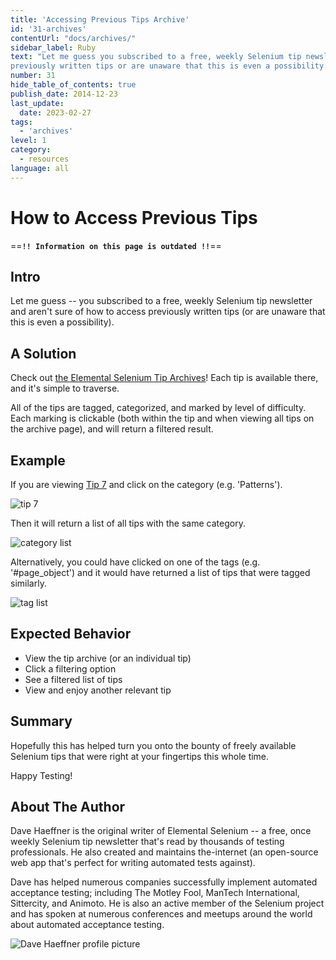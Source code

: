 ```yaml
---
title: 'Accessing Previous Tips Archive'
id: '31-archives'
contentUrl: "docs/archives/"
sidebar_label: Ruby
text: "Let me guess you subscribed to a free, weekly Selenium tip newsletter and aren't sure of how to access
previously written tips or are unaware that this is even a possibility."
number: 31
hide_table_of_contents: true
publish_date: 2014-12-23
last_update:
  date: 2023-02-27
tags:
  - 'archives'
level: 1
category:
  - resources
language: all
---
```


# How to Access Previous Tips

==**`!! Information on this page is outdated !!`**==

## Intro

Let me guess -- you subscribed to a free, weekly Selenium tip newsletter and aren't sure of how to access
previously written tips (or are unaware that this is even a possibility).

## A Solution

Check out [the Elemental Selenium Tip Archives](/docs)! Each tip is available there, and it's simple to traverse.

All of the tips are tagged, categorized, and marked by level of difficulty. Each marking is clickable (both
within the tip and when viewing all tips on the archive page), and will return a filtered result.

## Example

If you are viewing [Tip 7](/docs) and click on the category (e.g. 'Patterns').

![tip 7](./../images/in_tip.png)

Then it will return a list of all tips with the same category.

![category list](./../images/list_category.png)

Alternatively, you could have clicked on one of the tags (e.g. '#page_object') and it would have returned a
list of tips that were tagged similarly.

![tag list](./../images/list_tag.png)

## Expected Behavior

- View the tip archive (or an individual tip)
- Click a filtering option
- See a filtered list of tips
- View and enjoy another relevant tip

## Summary

Hopefully this has helped turn you onto the bounty of freely available Selenium tips that were right at your fingertips this whole time.

Happy Testing!

## About The Author

Dave Haeffner is the original writer of Elemental Selenium -- a free, once weekly Selenium tip newsletter that's read by
thousands of testing professionals. He also created and maintains the-internet (an open-source web app that's perfect
for writing automated tests against).

Dave has helped numerous companies successfully implement automated acceptance testing; including The Motley Fool,
ManTech International, Sittercity, and Animoto. He is also an active member of the Selenium project and has spoken at
numerous conferences and meetups around the world about automated acceptance testing.

![Dave Haeffner profile picture](/img/authors/dave-haeffner.jpeg#author-img 'a title')
